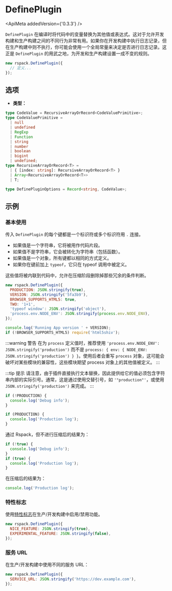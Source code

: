 
<WebpackLicense from="https://webpack.docschina.org/plugins/define-plugin/" />

# DefinePlugin

<ApiMeta addedVersion={'0.3.3'} />

`DefinePlugin` 在编译时将代码中的变量替换为其他值或表达式。这对于允许开发构建和生产构建之间的不同行为非常有用。如果你在开发构建中执行日志记录，但在生产构建中则不执行，你可能会使用一个全局常量来决定是否进行日志记录。这正是 `DefinePlugin` 的用武之地，为开发和生产构建设置一成不变的规则。

```js
new rspack.DefinePlugin({
  // 定义...
});
```

## 选项

- **类型：**

```ts
type CodeValue = RecursiveArrayOrRecord<CodeValuePrimitive>;
type CodeValuePrimitive =
  | null
  | undefined
  | RegExp
  | Function
  | string
  | number
  | boolean
  | bigint
  | undefined;
type RecursiveArrayOrRecord<T> =
  | { [index: string]: RecursiveArrayOrRecord<T> }
  | Array<RecursiveArrayOrRecord<T>>
  | T;

type DefinePluginOptions = Record<string, CodeValue>;
```

## 示例

### 基本使用

传入 `DefinePlugin` 的每个键都是一个标识符或多个标识符用 `.` 连接。

- 如果值是一个字符串，它将被用作代码片段。
- 如果值不是字符串，它会被转化为字符串（包括函数）。
- 如果值是一个对象，所有键都以相同的方式定义。
- 如果你在键前加上 `typeof`，它只在 typeof 调用中被定义。

这些值将被内联到代码中，允许在压缩阶段删除掉那些冗余的条件判断。

```js
new rspack.DefinePlugin({
  PRODUCTION: JSON.stringify(true),
  VERSION: JSON.stringify('5fa3b9'),
  BROWSER_SUPPORTS_HTML5: true,
  TWO: '1+1',
  'typeof window': JSON.stringify('object'),
  'process.env.NODE_ENV': JSON.stringify(process.env.NODE_ENV),
});
```

```js
console.log('Running App version ' + VERSION);
if (!BROWSER_SUPPORTS_HTML5) require('html5shiv');
```

:::warning 警告
在为 `process` 定义值时，推荐使用 `'process.env.NODE_ENV': JSON.stringify('production')` 而不是 `process: { env: { NODE_ENV: JSON.stringify('production') } }`。使用后者会重写 `process` 对象，这可能会破坏对某些模块的兼容性，这些模块期望 process 对象上的其他值被定义。
:::

:::tip 提示
请注意，由于插件直接执行文本替换，因此提供给它的值必须包含字符串内部的实际引号。通常，这是通过使用交替引号，如 `'"production"'`，或使用 `JSON.stringify('production')` 来完成。
:::

```js
if (!PRODUCTION) {
  console.log('Debug info');
}

if (PRODUCTION) {
  console.log('Production log');
}
```

通过 Rspack，但不进行压缩后的结果为：

```js
if (!true) {
  console.log('Debug info');
}
if (true) {
  console.log('Production log');
}
```

在压缩后的结果为：

```js
console.log('Production log');
```

### 特性标志

使用[特性标志](https://en.wikipedia.org/wiki/Feature_toggle)在生产/开发构建中启用/禁用功能。

```js
new rspack.DefinePlugin({
  NICE_FEATURE: JSON.stringify(true),
  EXPERIMENTAL_FEATURE: JSON.stringify(false),
});
```

### 服务 URL

在生产/开发构建中使用不同的服务 URL：

```js
new rspack.DefinePlugin({
  SERVICE_URL: JSON.stringify('https://dev.example.com'),
});
```
